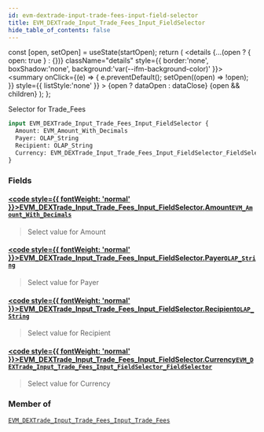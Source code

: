 ```yaml
---
id: evm-dextrade-input-trade-fees-input-field-selector
title: EVM_DEXTrade_Input_Trade_Fees_Input_FieldSelector
hide_table_of_contents: false
---
```







  const [open, setOpen] = useState(startOpen);
  return (
    <details {...(open ? { open: true } : {})} className="details" style={{ border:'none', boxShadow:'none', background:'var(--ifm-background-color)' }}>
      <summary
        onClick={(e) => {
          e.preventDefault();
          setOpen((open) => !open);
        }}
        style={{ listStyle:'none' }}
      >
      {open ? dataOpen : dataClose}
      </summary>
      {open && children}
    </details>
  );
};




Selector for Trade_Fees


```graphql
input EVM_DEXTrade_Input_Trade_Fees_Input_FieldSelector {
  Amount: EVM_Amount_With_Decimals
  Payer: OLAP_String
  Recipient: OLAP_String
  Currency: EVM_DEXTrade_Input_Trade_Fees_Input_FieldSelector_FieldSelector
}
```




### Fields

#### [<code style={{ fontWeight: 'normal' }}>EVM_DEXTrade_Input_Trade_Fees_Input_FieldSelector.<b>Amount</b></code>](#)<Bullet />[`EVM_Amount_With_Decimals`](/docs/graphql-reference/inputs/evm-amount-with-decimals) <Badge class="secondary" text="input"/>
> Select value for Amount
> 

#### [<code style={{ fontWeight: 'normal' }}>EVM_DEXTrade_Input_Trade_Fees_Input_FieldSelector.<b>Payer</b></code>](#)<Bullet />[`OLAP_String`](/docs/graphql-reference/inputs/olap-string) <Badge class="secondary" text="input"/>
> Select value for Payer
> 

#### [<code style={{ fontWeight: 'normal' }}>EVM_DEXTrade_Input_Trade_Fees_Input_FieldSelector.<b>Recipient</b></code>](#)<Bullet />[`OLAP_String`](/docs/graphql-reference/inputs/olap-string) <Badge class="secondary" text="input"/>
> Select value for Recipient
> 

#### [<code style={{ fontWeight: 'normal' }}>EVM_DEXTrade_Input_Trade_Fees_Input_FieldSelector.<b>Currency</b></code>](#)<Bullet />[`EVM_DEXTrade_Input_Trade_Fees_Input_FieldSelector_FieldSelector`](/docs/graphql-reference/inputs/evm-dextrade-input-trade-fees-input-field-selector-field-selector) <Badge class="secondary" text="input"/>
> Select value for Currency
> 



### Member of

[`EVM_DEXTrade_Input_Trade_Fees_Input_Trade_Fees`](/docs/graphql-reference/inputs/evm-dextrade-input-trade-fees-input-trade-fees)  <Badge class="secondary" text="input"/>

